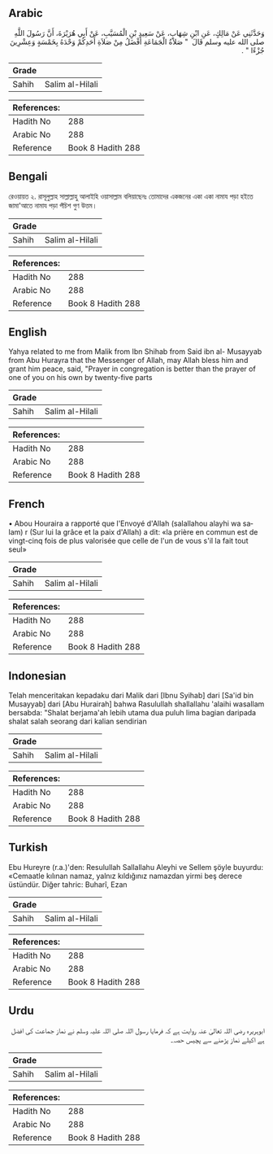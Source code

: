 ## Arabic


<div dir="rtl" lang="ar" style={{fontSize:'larger',backgroundColor:'#f8f9fa',padding:20}}>
وَحَدَّثَنِي عَنْ مَالِكٍ، عَنِ ابْنِ شِهَابٍ، عَنْ سَعِيدِ بْنِ الْمُسَيَّبِ، عَنْ أَبِي هُرَيْرَةَ، أَنَّ رَسُولَ اللَّهِ صلى الله عليه وسلم قَالَ ‏ "‏ صَلاَةُ الْجَمَاعَةِ أَفْضَلُ مِنْ صَلاَةِ أَحَدِكُمْ وَحْدَهُ بِخَمْسَةٍ وَعِشْرِينَ جُزْءًا ‏"‏ ‏.‏
</div>
<div style={{backgroundColor:'#f8f9fa',padding:20, marginBottom: 10}}><table> <thead> <tr> <th>Grade</th> <th></th> </tr> </thead> <tbody> <tr><td>Sahih</td><td>Salim al-Hilali</td></tr></tbody></table><table> <thead> <tr> <th>References:</th> <th></th> </tr> </thead> <tbody><tr><td>Hadith No</td><td>288</td></tr><tr><td>Arabic No</td><td>288</td></tr><tr><td>Reference</td><td>Book 8 Hadith 288</td></tr></tbody></table></div>

## Bengali


<div dir="ltr" lang="bn" style={{fontSize:'larger',backgroundColor:'#f8f9fa',padding:20}}>
রেওয়ায়ত ২. রাসূলুল্লাহ সাল্লাল্লাহু আলাইহি ওয়াসাল্লাম বলিয়াছেনঃ তোমাদের একজনের একা একা নামায পড়া হইতে জামা'আতে নামায পড়া পঁচিশ গুণ উত্তম।
</div>
<div style={{backgroundColor:'#f8f9fa',padding:20, marginBottom: 10}}><table> <thead> <tr> <th>Grade</th> <th></th> </tr> </thead> <tbody> <tr><td>Sahih</td><td>Salim al-Hilali</td></tr></tbody></table><table> <thead> <tr> <th>References:</th> <th></th> </tr> </thead> <tbody><tr><td>Hadith No</td><td>288</td></tr><tr><td>Arabic No</td><td>288</td></tr><tr><td>Reference</td><td>Book 8 Hadith 288</td></tr></tbody></table></div>

## English


<div dir="ltr" lang="en" style={{fontSize:'larger',backgroundColor:'#f8f9fa',padding:20}}>
Yahya related to me from Malik from Ibn Shihab from Said ibn al- Musayyab from Abu Hurayra that the Messenger of Allah, may Allah bless him and grant him peace, said, "Prayer in congregation is better than the prayer of one of you on his own by twenty-five parts
</div>
<div style={{backgroundColor:'#f8f9fa',padding:20, marginBottom: 10}}><table> <thead> <tr> <th>Grade</th> <th></th> </tr> </thead> <tbody> <tr><td>Sahih</td><td>Salim al-Hilali</td></tr></tbody></table><table> <thead> <tr> <th>References:</th> <th></th> </tr> </thead> <tbody><tr><td>Hadith No</td><td>288</td></tr><tr><td>Arabic No</td><td>288</td></tr><tr><td>Reference</td><td>Book 8 Hadith 288</td></tr></tbody></table></div>

## French


<div dir="ltr" lang="fr" style={{fontSize:'larger',backgroundColor:'#f8f9fa',padding:20}}>
• Abou Houraira a rapporté que l'Envoyé d'Allah (salallahou alayhi wa salam) r (Sur lui la grâce et la paix d'Allah) a dit: «la prière en commun est de vingt-cinq fois de plus valorisée que celle de l'un de vous s'il la fait tout seul»
</div>
<div style={{backgroundColor:'#f8f9fa',padding:20, marginBottom: 10}}><table> <thead> <tr> <th>Grade</th> <th></th> </tr> </thead> <tbody> <tr><td>Sahih</td><td>Salim al-Hilali</td></tr></tbody></table><table> <thead> <tr> <th>References:</th> <th></th> </tr> </thead> <tbody><tr><td>Hadith No</td><td>288</td></tr><tr><td>Arabic No</td><td>288</td></tr><tr><td>Reference</td><td>Book 8 Hadith 288</td></tr></tbody></table></div>

## Indonesian


<div dir="ltr" lang="id" style={{fontSize:'larger',backgroundColor:'#f8f9fa',padding:20}}>
Telah menceritakan kepadaku dari Malik dari [Ibnu Syihab] dari [Sa'id bin Musayyab] dari [Abu Hurairah] bahwa Rasulullah shallallahu 'alaihi wasallam bersabda: "Shalat berjama'ah lebih utama dua puluh lima bagian daripada shalat salah seorang dari kalian sendirian
</div>
<div style={{backgroundColor:'#f8f9fa',padding:20, marginBottom: 10}}><table> <thead> <tr> <th>Grade</th> <th></th> </tr> </thead> <tbody> <tr><td>Sahih</td><td>Salim al-Hilali</td></tr></tbody></table><table> <thead> <tr> <th>References:</th> <th></th> </tr> </thead> <tbody><tr><td>Hadith No</td><td>288</td></tr><tr><td>Arabic No</td><td>288</td></tr><tr><td>Reference</td><td>Book 8 Hadith 288</td></tr></tbody></table></div>

## Turkish


<div dir="ltr" lang="tr" style={{fontSize:'larger',backgroundColor:'#f8f9fa',padding:20}}>
Ebu Hureyre (r.a.)'den: Resulullah Sallallahu Aleyhi ve Sellem şöyle buyurdu: «Cemaatle kılınan namaz, yalnız kıldığınız namazdan yirmi beş derece üstündür. Diğer tahric: Buharî, Ezan
</div>
<div style={{backgroundColor:'#f8f9fa',padding:20, marginBottom: 10}}><table> <thead> <tr> <th>Grade</th> <th></th> </tr> </thead> <tbody> <tr><td>Sahih</td><td>Salim al-Hilali</td></tr></tbody></table><table> <thead> <tr> <th>References:</th> <th></th> </tr> </thead> <tbody><tr><td>Hadith No</td><td>288</td></tr><tr><td>Arabic No</td><td>288</td></tr><tr><td>Reference</td><td>Book 8 Hadith 288</td></tr></tbody></table></div>

## Urdu


<div dir="rtl" lang="ur" style={{fontSize:'larger',backgroundColor:'#f8f9fa',padding:20}}>
ابوہریرہ رضی اللہ تعالیٰ عنہ روایت ہے کہ فرمایا رسول اللہ صلی اللہ علیہ وسلم نے نماز جماعت کی افضل ہے اکیلے نماز پڑھنے سے پچیس حصہ۔
</div>
<div style={{backgroundColor:'#f8f9fa',padding:20, marginBottom: 10}}><table> <thead> <tr> <th>Grade</th> <th></th> </tr> </thead> <tbody> <tr><td>Sahih</td><td>Salim al-Hilali</td></tr></tbody></table><table> <thead> <tr> <th>References:</th> <th></th> </tr> </thead> <tbody><tr><td>Hadith No</td><td>288</td></tr><tr><td>Arabic No</td><td>288</td></tr><tr><td>Reference</td><td>Book 8 Hadith 288</td></tr></tbody></table></div>